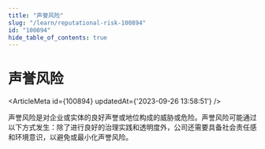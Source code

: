 ```yaml
---
title: "声誉风险"
slug: "/learn/reputational-risk-100894"
id: "100894"
hide_table_of_contents: true
---
```



# 声誉风险

<ArticleMeta id={100894} updatedAt={'2023-09-26 13:58:51'} />
<div className='border-solid border-b border-t-0 my-4 border-[var(--ifm-color-gray-300)]' />

声誉风险是对企业或实体的良好声誉或地位构成的威胁或危险。声誉风险可能通过以下方式发生：除了进行良好的治理实践和透明度外，公司还需要具备社会责任感和环境意识，以避免或最小化声誉风险。
